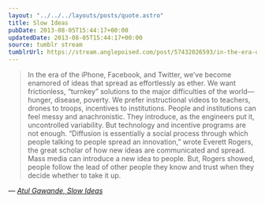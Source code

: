 ```yaml
---
layout: "../../../layouts/posts/quote.astro"
title: Slow Ideas
pubDate: 2013-08-05T15:44:17+00:00
updatedDate: 2013-08-05T15:44:17+00:00
source: tumblr stream
tumblrUrl: https://stream.anglepoised.com/post/57432026593/in-the-era-of-the-iphone-facebook-and-twitter
---
```


> In the era of the iPhone, Facebook, and Twitter, we’ve become enamored of ideas that spread as effortlessly as ether. We want frictionless, “turnkey” solutions to the major difficulties of the world—hunger, disease, poverty. We prefer instructional videos to teachers, drones to troops, incentives to institutions. People and institutions can feel messy and anachronistic. They introduce, as the engineers put it, uncontrolled variability. But technology and incentive programs are not enough. “Diffusion is essentially a social process through which people talking to people spread an innovation,” wrote Everett Rogers, the great scholar of how new ideas are communicated and spread. Mass media can introduce a new idea to people. But, Rogers showed, people follow the lead of other people they know and trust when they decide whether to take it up.

— <cite>[Atul Gawande, _Slow Ideas_](https://www.newyorker.com/magazine/2013/07/29/slow-ideas)</cite>
